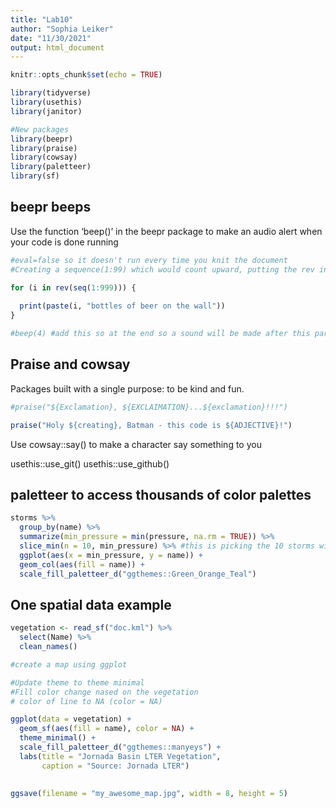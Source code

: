 ```yaml
---
title: "Lab10"
author: "Sophia Leiker"
date: "11/30/2021"
output: html_document
---
```


```r
knitr::opts_chunk$set(echo = TRUE)

library(tidyverse)
library(usethis)
library(janitor)

#New packages
library(beepr)
library(praise)
library(cowsay)
library(paletteer)
library(sf)
```

## beepr beeps
Use the function 'beep()' in the beepr package to make an audio alert when your code is done running

```r
#eval=false so it doesn't run every time you knit the document
#Creating a sequence(1:99) which would count upward, putting the rev in front of it makes it go backwards

for (i in rev(seq(1:999))) {
  
  print(paste(i, "bottles of beer on the wall")) 
}

#beep(4) #add this so at the end so a sound will be made after this part of the code has been run
```

## Praise and cowsay

Packages built with a single purpose: to be kind and fun.

```r
#praise("${Exclamation}, ${EXCLAIMATION}...${exclamation}!!!")

praise("Holy ${creating}, Batman - this code is ${ADJECTIVE}!")
```

Use cowsay::say() to make a character say something to you

usethis::use_git()
usethis::use_github()

## paletteer to access thousands of color palettes

```r
storms %>% 
  group_by(name) %>% 
  summarize(min_pressure = min(pressure, na.rm = TRUE)) %>%
  slice_min(n = 10, min_pressure) %>% #this is picking the 10 storms with lowest min pressure
  ggplot(aes(x = min_pressure, y = name)) +
  geom_col(aes(fill = name)) +
  scale_fill_paletteer_d("ggthemes::Green_Orange_Teal")
```

## One spatial data example

```r
vegetation <- read_sf("doc.kml") %>% 
  select(Name) %>% 
  clean_names()

#create a map using ggplot

#Update theme to theme minimal
#Fill color change nased on the vegetation
# color of line to NA (color = NA)

ggplot(data = vegetation) +
  geom_sf(aes(fill = name), color = NA) +
  theme_minimal() +
  scale_fill_paletteer_d("ggthemes::manyeys") +
  labs(title = "Jornada Basin LTER Vegetation",
       caption = "Source: Jornada LTER")
  

```

```r
ggsave(filename = "my_awesome_map.jpg", width = 8, height = 5)
```


